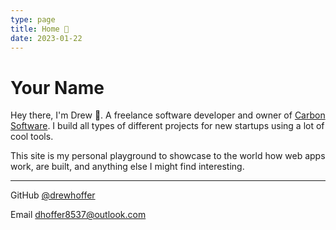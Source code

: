 ```yaml
---
type: page
title: Home 🏡
date: 2023-01-22
---
```


# Your Name

Hey there, I'm Drew 🤠. A freelance software developer and owner of [Carbon Software](https://carbonsoftware.dev). I build all types of different projects for new startups using a lot of cool tools.

This site is my personal playground to showcase to the world how web apps work, are built, and anything else I might find interesting.

---

<div>

GitHub [@drewhoffer](https://github.com/drewhoffer)

Email dhoffer8537@outlook.com

</div>
